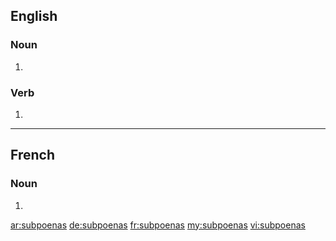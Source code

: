 {{also|subpœnas}}
==English==

===Noun===
{{head|en|noun}}

# {{plural of|subpoena}}

===Verb===
{{head|en|verb form}}

# {{third-person singular of|subpoena}}

----
==French==

===Noun===
{{head|fr}}

# {{plural of|subpoena|lang=fr}}


[[ar:subpoenas]]
[[de:subpoenas]]
[[fr:subpoenas]]
[[my:subpoenas]]
[[vi:subpoenas]]